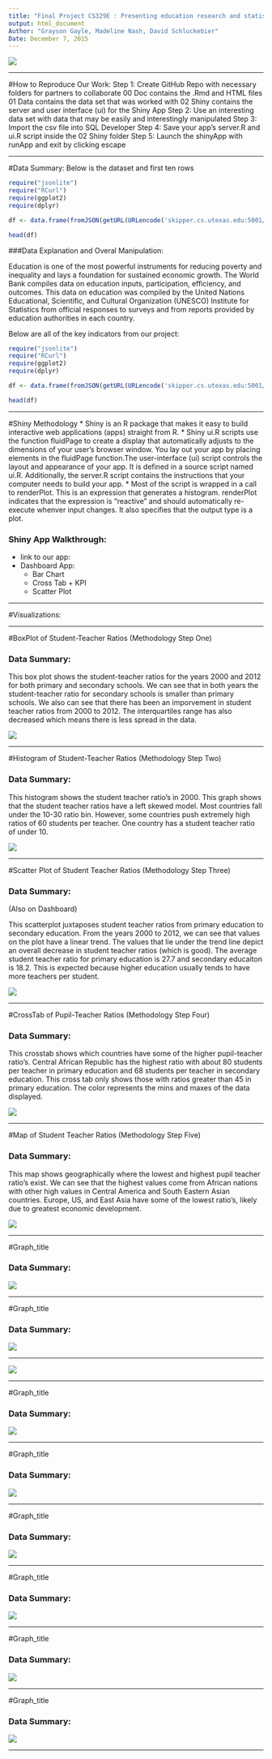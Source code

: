 ```yaml
---
title: "Final Project CS329E : Presenting education research and statistics"
output: html_document
Author: "Grayson Gayle, Madeline Nash, David Schluckebier"
Date: December 7, 2015 
---
```

![](http://media.graytvinc.com/images/classroom61.jpg)

***
#How to Reproduce Our Work:
Step 1: Create GitHub Repo with necessary folders for partners to collaborate
      00 Doc contains the .Rmd and HTML files
      01 Data contains the data set that was worked with
      02 Shiny contains the server and user interface (ui) for the Shiny App
Step 2: Use an interesting data set with data that may be easily and interestingly manipulated
Step 3: Import the csv file into SQL Developer
Step 4: Save your app's server.R and ui.R script inside the 02 Shiny folder
Step 5: Launch the shinyApp with runApp and exit by clicking escape

***

#Data Summary:
Below is the dataset and first ten rows
```r
require("jsonlite")
require("RCurl")
require(ggplot2)
require(dplyr)

df <- data.frame(fromJSON(getURL(URLencode('skipper.cs.utexas.edu:5001/rest/native/?query="select * from edudata"'),httpheader=c(DB='jdbc:oracle:thin:@sayonara.microlab.cs.utexas.edu:1521:orcl', USER='C##cs329e_gmg954', PASS='orcl_gmg954', MODE='native_mode', MODEL='model', returnDimensions = 'False', returnFor = 'JSON'), verbose = TRUE)), ignoreNULL = FALSE)

head(df)
``` 
###Data Explanation and Overal Manipulation:

Education is one of the most powerful instruments for reducing poverty and inequality and lays a foundation for sustained economic growth. The World Bank compiles data on education inputs, participation, efficiency, and outcomes. This data on education was compiled by the United Nations Educational, Scientific, and Cultural Organization (UNESCO) Institute for Statistics from official responses to surveys and from reports provided by education authorities in each country.

Below are all of the key indicators from our project:
```r
require("jsonlite")
require("RCurl")
require(ggplot2)
require(dplyr)

df <- data.frame(fromJSON(getURL(URLencode('skipper.cs.utexas.edu:5001/rest/native/?query="select distinct(indicator_name) from edudata order by indicator_name desc"'),httpheader=c(DB='jdbc:oracle:thin:@sayonara.microlab.cs.utexas.edu:1521:orcl', USER='C##cs329e_gmg954', PASS='orcl_gmg954', MODE='native_mode', MODEL='model', returnDimensions = 'False', returnFor = 'JSON'), verbose = TRUE)), ignoreNULL = FALSE)

head(df)
``` 

***

#Shiny Methodology
* Shiny is an R package that makes it easy to build interactive web applications (apps) straight from R.
* Shiny ui.R scripts use the function fluidPage to create a display that automatically adjusts to the dimensions of your user’s browser window. You lay out your app by placing elements in the fluidPage function.The user-interface (ui) script controls the layout and appearance of your app. It is defined in a source script named ui.R. Additionally, the server.R script contains the instructions that your computer needs to build your app.
* Most of the script is wrapped in a call to renderPlot. This is an expression that generates a histogram. renderPlot indicates that the expression is "reactive" and should automatically re-execute whenver input changes. It also specifies that the output type is a plot.

### Shiny App Walkthrough:
* link to our app:
* Dashboard App:
  + Bar Chart
  + Cross Tab + KPI
  + Scatter Plot




***

#Visualizations:

***

#BoxPlot of Student-Teacher Ratios (Methodology Step One)


### Data Summary:


This box plot shows the student-teacher ratios for the years 2000 and 2012 for both primary and secondary schools.  We can see that in both years the student-teacher ratio for secondary schools is smaller than primary schools.  We also can see that there has been an imporvement in student teacher ratios from 2000 to 2012.  The interquartiles range has also decreased which means there is less spread in the data.

![](10.png)

***

#Histogram of Student-Teacher Ratios (Methodology Step Two)

### Data Summary:

This histogram shows the student teacher ratio's in 2000.  This graph shows that the student teacher ratios have a left skewed model.  Most countries fall under the 10-30 ratio bin.  However, some countries push extremely high ratios of 60 students per teacher.  One country has a student teacher ratio of under 10.

![](11.png)

***

#Scatter Plot of Student Teacher Ratios (Methodology Step Three)

### Data Summary:

(Also on Dashboard)

This scatterplot juxtaposes student teacher ratios from primary education to secondary education.  From the years 2000 to 2012, we can see that values on the plot have a linear trend.  The values that lie under the trend line depict an overall decrease in student teacher ratios (which is good).  The average student teacher ratio for primary education is 27.7 and secondary educaiton is 18.2. This is expected because higher education usually tends to have more teachers per student.

![](12.png)

***

#CrossTab of Pupil-Teacher Ratios (Methodology Step Four)

### Data Summary:

This crosstab shows which countries have some of the higher pupil-teacher ratio's. Central African Republic has the highest ratio with about 80 students per teacher in primary education and 68 students per teacher in secondary education.   This cross tab only shows those with ratios greater than 45 in primary education.  The color represents the mins and maxes of the data displayed.  

![](13.png)

*** 

#Map of Student Teacher Ratios (Methodology Step Five)

### Data Summary:

This map shows geographically where the lowest and highest pupil teacher ratio's exist.  We can see that the highest values come from African nations with other high values in Central America and South Eastern Asian countries.  Europe, US, and East Asia have some of the lowest ratio's, likely due to greatest economic development.

![](14.png)

*** 

#Graph_title

### Data Summary:

![](1.png)

*** 

#Graph_title

### Data Summary:

![](2.png)

*** 

![](3.png)

*** 

#Graph_title

### Data Summary:

![](4.png)

*** 

#Graph_title

### Data Summary:

![](5.png)

*** 

#Graph_title

### Data Summary:

![](6.png)

*** 

#Graph_title

### Data Summary:

![](7.png)

*** 

#Graph_title

### Data Summary:

![](8.png)

*** 

#Graph_title

### Data Summary:

![](9.png)

*** 
